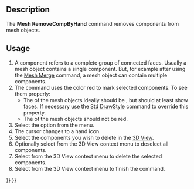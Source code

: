 <languages/>
<translate>

<!--T:6-->
{{Docnav
|[[Mesh_RemoveComponents|RemoveComponents]]
|[[Mesh_Segmentation|Segmentation]]
|[[Mesh_Workbench|Mesh]]
|IconL=Mesh_RemoveComponents.svg
|IconR=Mesh_Segmentation.svg
|IconC=Workbench_Mesh.svg
}}

<!--T:1-->
{{GuiCommand
|Name=Mesh RemoveCompByHand
|MenuLocation=Meshes → Remove Components Manually
|Workbenches=[[Mesh_Workbench|Mesh]]
|SeeAlso=[[Mesh_RemoveComponents|Mesh RemoveComponents]], [[Arch_SplitMesh|Arch SplitMesh]]
}}

==Description== <!--T:13-->

<!--T:2-->
The '''Mesh RemoveCompByHand''' command removes components from mesh objects.

==Usage== <!--T:14-->

<!--T:3-->
# A component refers to a complete group of connected faces. Usually a mesh object contains a single component. But, for example after using the [[Mesh_Merge|Mesh Merge]] command, a mesh object can contain multiple components.
# The command uses the color red to mark selected components. To see them properly:
#* The {{PropertyView|Display Mode}} of the mesh objects ideally should be {{Value|Flat Lines}}, but should at least show faces. If necessary use the [[Std_DrawStyle|Std DrawStyle]] command to override this property.
#* The {{PropertyView|Shape Color}} of the mesh objects should not be red.
# Select the {{MenuCommand|Meshes → [[Image:Mesh_RemoveCompByHand.svg|16px]] Remove Components Manually}} option from the menu.
# The cursor changes to a hand icon.
# Select the components you wish to delete in the [[3D_View|3D View]].
# Optionally select {{MenuCommand|Clear Selected Faces}} from the 3D View context menu to deselect all components.
# Select {{MenuCommand|Delete Selected Faces}} from the 3D View context menu to delete the selected components.
# Select {{MenuCommand|Leave Removal Mode}} from the 3D View context menu to finish the command.


<!--T:7-->
{{Docnav
|[[Mesh_RemoveComponents|RemoveComponents]]
|[[Mesh_Segmentation|Segmentation]]
|[[Mesh_Workbench|Mesh]]
|IconL=Mesh_RemoveComponents.svg
|IconR=Mesh_Segmentation.svg
|IconC=Workbench_Mesh.svg
}}

</translate>
{{Mesh Tools navi{{#translation:}}}}
{{Userdocnavi{{#translation:}}}}
{{clear}}